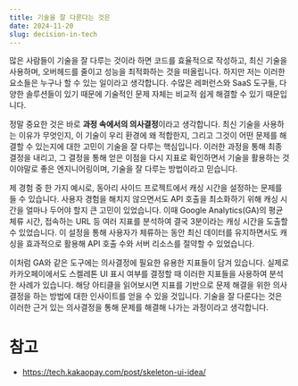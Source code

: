 ```yaml
---
title: 기술을 잘 다룬다는 것은
date: 2024-11-20
slug: decision-in-tech
---
```


많은 사람들이 기술을 잘 다루는 것이라 하면 코드를 효율적으로 작성하고, 최신 기술을 사용하며, 오버헤드를 줄이고 성능을 최적화하는 것을 떠올립니다. 하지만 저는 이러한 요소들은 누구나 할 수 있는 일이라고 생각합니다. 수많은 레퍼런스와 SaaS 도구들, 다양한 솔루션들이 있기 때문에 기술적인 문제 자체는 비교적 쉽게 해결할 수 있기 때문입니다.

정말 중요한 것은 바로 **과정 속에서의 의사결정**이라고 생각합니다. 최신 기술을 사용하는 이유가 무엇인지, 이 기술이 우리 환경에 왜 적합한지, 그리고 그것이 어떤 문제를 해결할 수 있는지에 대한 고민이 기술을 잘 다루는 핵심입니다. 이러한 과정을 통해 최종 결정을 내리고, 그 결정을 통해 얻은 이점을 다시 지표로 확인하면서 기술을 활용하는 것이야말로 좋은 엔지니어링이며, 기술을 잘 다루는 방법이라고 믿습니다.

제 경험 중 한 가지 예시로, 동아리 사이드 프로젝트에서 캐싱 시간을 설정하는 문제를 들 수 있습니다. 사용자 경험을 해치지 않으면서도 API 호출을 최소화하기 위해 캐싱 시간을 얼마나 두어야 할지 큰 고민이 있었습니다. 이때 Google Analytics(GA)의 평균 체류 시간, 접속하는 URL 등 여러 지표를 분석하여 결국 3분이라는 캐싱 시간을 도출할 수 있었습니다. 이 설정을 통해 사용자가 체류하는 동안 최신 데이터를 유지하면서도 캐싱을 효과적으로 활용해 API 호출 수와 서버 리소스를 절약할 수 있었습니다.

이처럼 GA와 같은 도구에는 의사결정에 필요한 유용한 지표들이 담겨 있습니다. 실제로 카카오페이에서도 스켈레톤 UI 표시 여부를 결정할 때 이러한 지표들을 사용하여 분석한 사례가 있습니다. 해당 아티클을 읽어보시면 지표를 기반으로 문제 해결을 위한 의사결정을 하는 방법에 대한 인사이트를 얻을 수 있을 것입니다. 기술을 잘 다룬다는 것은 이러한 근거 있는 의사결정을 통해 문제를 해결해 나가는 과정이라고 생각합니다.

# 참고

- https://tech.kakaopay.com/post/skeleton-ui-idea/
